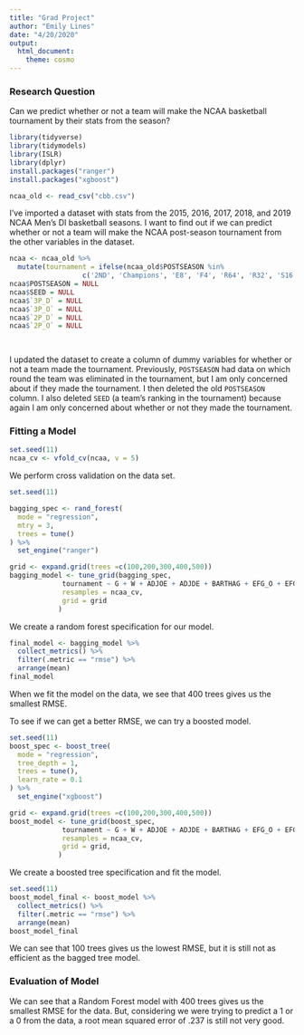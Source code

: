 ```yaml
---
title: "Grad Project"
author: "Emily Lines"
date: "4/20/2020"
output: 
  html_document: 
    theme: cosmo
---
```


### Research Question

Can we predict whether or not a team will make the NCAA basketball tournament by their stats from the season?

```r

library(tidyverse)
library(tidymodels)
library(ISLR)
library(dplyr)
install.packages("ranger")
install.packages("xgboost")

ncaa_old <- read_csv("cbb.csv")

```

I've imported a dataset with stats from the 2015, 2016, 2017, 2018, and 2019 NCAA Men's DI basketball seasons. I want to find out if we can predict whether or not a team will make the NCAA post-season tournament from the other variables in the dataset. 

```r

ncaa <- ncaa_old %>%
  mutate(tournament = ifelse(ncaa_old$POSTSEASON %in% 
                  c('2ND', 'Champions', 'E8', 'F4', 'R64', 'R32', 'S16'), 1, 0))
ncaa$POSTSEASON = NULL
ncaa$SEED = NULL
ncaa$`3P_D` = NULL
ncaa$`3P_O` = NULL
ncaa$`2P_D` = NULL
ncaa$`2P_O` = NULL

  
```

I updated the dataset to create a column of dummy variables for whether or not a team made the tournament. Previously, `POSTSEASON` had data on which round the team was eliminated in the tournament, but I am only concerned about if they made the tournament. I then deleted the old `POSTSEASON` column. I also deleted `SEED` (a team's ranking in the tournament) because again I am only concerned about whether or not they made the tournament. 

### Fitting a Model

```r
set.seed(11)
ncaa_cv <- vfold_cv(ncaa, v = 5)
```

We perform cross validation on the data set.

```r
set.seed(11)

bagging_spec <- rand_forest(
  mode = "regression",
  mtry = 3,
  trees = tune()
) %>%
  set_engine("ranger")

grid <- expand.grid(trees =c(100,200,300,400,500))
bagging_model <- tune_grid(bagging_spec,
             tournament ~ G + W + ADJOE + ADJDE + BARTHAG + EFG_O + EFG_D + TOR + TORD + ORB + DRB + FTR + FTRD + ADJ_T + WAB,
             resamples = ncaa_cv,
             grid = grid
            )
```

We create a random forest specification for our model.

```r
final_model <- bagging_model %>%
  collect_metrics() %>%
  filter(.metric == "rmse") %>%
  arrange(mean)
final_model

```

When we fit the model on the data, we see that 400 trees gives us the smallest RMSE. 

To see if we can get a better RMSE, we can try a boosted model. 

```r
set.seed(11)
boost_spec <- boost_tree(
  mode = "regression",
  tree_depth = 1,
  trees = tune(),
  learn_rate = 0.1
) %>%
  set_engine("xgboost")

grid <- expand.grid(trees =c(100,200,300,400,500))
boost_model <- tune_grid(boost_spec,
             tournament ~ G + W + ADJOE + ADJDE + BARTHAG + EFG_O + EFG_D + TOR              + TORD + ORB + DRB + FTR + FTRD + ADJ_T + WAB,
             resamples = ncaa_cv,
             grid = grid,
            )


```

We create a boosted tree specification and fit the model.

```r
set.seed(11)
boost_model_final <- boost_model %>%
  collect_metrics() %>%
  filter(.metric == "rmse") %>%
  arrange(mean)
boost_model_final

```

We can see that 100 trees gives us the lowest RMSE, but it is still not as efficient as the bagged tree model. 


### Evaluation of Model

We can see that a Random Forest model with 400 trees gives us the smallest RMSE for the data. But, considering we were trying to predict a 1 or a 0 from the data, a root mean squared error of .237 is still not very good. 




